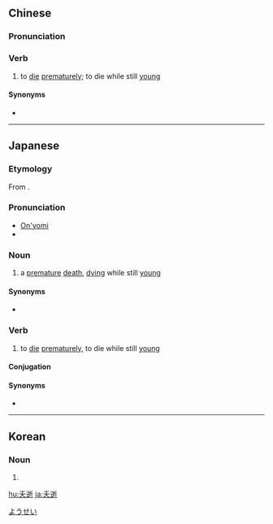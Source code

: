 ==Chinese==
{{zh-forms}}

===Pronunciation===
{{zh-pron
|m=yāoshì,yǎoshì,2nb=literary
|c=jiu2 sai6,jiu1 sai6
|c_note=jiu1 sai6 - common variant
|cat=v
}}

===Verb===
{{zh-verb}}

# {{lb|zh|literary}} to [[die]] [[prematurely]]; to die while still [[young]]

====Synonyms====
* {{zh-l|夭折}}

{{zh-cat|Death}}

----

==Japanese==
{{ja-kanjitab|よう|せい|yomi=o}}

===Etymology===
From {{etyl|zhx|ja|sort=ようせい}} {{m|zh|sc=Hani|夭逝}}.

===Pronunciation===
* [[音読み|On'yomi]]
* {{IPA|lang=ja|[jo̞ːse̞ː]}}

===Noun===
{{ja-noun|ようせい}}

# a [[premature]] [[death]], [[dying]] while still [[young]]

====Synonyms====
* {{ja-r|夭折|ようせつ}}

===Verb===
{{ja-verb-suru|tr=intrans|ようせい}}

# to [[die]] [[prematurely]], to die while still [[young]]

====Conjugation====
{{ja-suru|ようせい}}

====Synonyms====
* {{ja-r|linkto=夭折|夭折する|ようせつ する}}

[[Category:ja:Death|ようせい]]
----

==Korean==
{{ko-hanjatab}}

===Noun===
{{ko-noun|hj|hangeul=요서}}

# {{hanja form of|요서}}

[[hu:夭逝]]
[[ja:夭逝]]